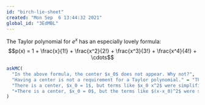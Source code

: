 ```yaml
---
id: "birch-lie-sheet"
created: "Mon Sep  6 13:44:32 2021"
global_id: "3EdMBL"
---
```



The Taylor polynomial for $e^x$ has an especially lovely formula: $$p(x) = 1 + \frac{x}{1!} + \frac{x^2}{2!} + \frac{x^3}{3!} + \frac{x^4}{4!} + \cdots$$

```r
askMC(
  "In the above formula, the center $x_0$ does not appear. Why not?",
  "Having a center is not a requirement for a Taylor polynomial." = "This is wrong. All Taylor polynomials are expansions around some fixed center value.",
  "There is a center, $x_0 = 1$, but terms like $x_0 x^2$ were simplified to $x^2$." = "Look again at the Taylor formula at the start of this section. The basis functions are $x-x_0, (x-x_0)^2, \\ldots$, not $x_0 x, x_0 x^2, \\ldots$",
  "+There is a center, $x_0 = 0$, but the terms like $(x-x_0)^2$ were simplified to $x^2$.+"
)
```
